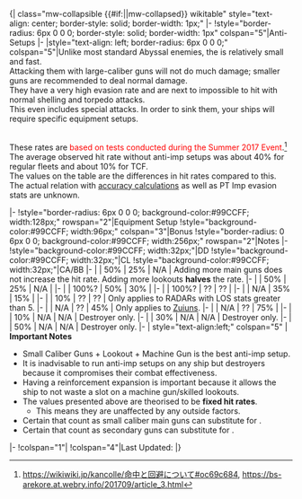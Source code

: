 <includeonly>{| class="mw-collapsible {{#if:{{{uncollapsed|}}}||mw-collapsed}} wikitable" style="text-align: center; border-style: solid; border-width: 1px;"
|-
!style="border-radius: 6px 0 0 0; border-style: solid; border-width: 1px" colspan="5"|Anti-{{Enemy/Link|PT Imp Pack|link=PT Imp Group|text=PT Imp}} Setups
|-
|style="text-align: left; border-radius: 6px 0 0 0;" colspan="5"|Unlike most standard Abyssal enemies, the {{Enemy/Link|PT Imp Pack|link=PT Imp Group|text=PT Imp Group}} is relatively small and fast. <br>Attacking them with large-caliber guns will not do much damage; smaller guns are recommended to deal normal damage.
<br>They have a very high evasion rate and are next to impossible to hit with normal shelling and torpedo attacks. 
<br>This even includes special attacks. In order to sink them, your ships will require specific equipment setups.

<br>These rates are <font color="#FF0000">based on tests conducted during the Summer 2017 Event</font>.<ref>https://wikiwiki.jp/kancolle/命中と回避について#oc69c684, https://bs-arekore.at.webry.info/201709/article_3.html</ref> 
<br>The average observed hit rate without anti-imp setups was about 40% for regular fleets and about 10% for TCF. 
<br>The values on the table are the differences in hit rates compared to this. 
<br>The actual relation with [[Accuracy,_Evasion_and_Criticals#Accuracy_Formulas|accuracy calculations]] as well as PT Imp evasion stats are unknown.
<references/>
|-
!style="border-radius: 6px 0 0 0; background-color:#99CCFF; width:128px;" rowspan="2"|Equipment Setup
!style="background-color:#99CCFF; width:96px;" colspan="3"|Bonus
!style="border-radius: 0 6px 0 0; background-color:#99CCFF; width:256px;" rowspan="2"|Notes
|-
!style="background-color:#99CCFF; width:32px;"|DD
!style="background-color:#99CCFF; width:32px;"|CL
!style="background-color:#99CCFF; width:32px;"|CA/BB
|-
| {{RedGunLight}} {{SurfaceShipPersonnel}}
| 50%
| 25%
| N/A
| Adding more main guns does not increase the hit rate. Adding more lookouts '''halves''' the rate.
|-
|{{SurfaceShipPersonnel}} {{GreenGunMG}}
| 50%
| 25%
| N/A
|
|-
|{{SurfaceShipPersonnel}} {{GreenGunMG}} {{GreenGunMG}}
| 100%?
| 50%
| 30%
| 
|-
| {{RedGunLight}} {{SurfaceShipPersonnel}} {{GreenGunMG}}
| 100%?
| ??
| ??
| 
|-
| {{YellowGun}} {{SurfaceShipPersonnel}}
| N/A
| 35%
| 15%
| 
|-
| {{Radar}} {{SurfaceShipPersonnel}}
| 10%
| ??
| ??
| Only applies to RADARs with LOS stats greater than 5.
|-
| {{YellowGun}} {{GreenGunMG}} {{Seaplane}}
| N/A
| ??
| 45%
| Only applies to [[:Category:Zuiun|Zuiuns]].
|-
| {{YellowGun}} {{Seaplane}} {{SurfaceShipPersonnel}}
| N/A
| ??
| 75%
|
|-
| {{RedGunLight}} {{GreenGunMG}}
| 10%
| N/A
| N/A
| Destroyer only.
|-
| {{RedGunLight}} {{RedGunLight}} {{GreenGunMG}}
| 30%
| N/A
| N/A
| Destroyer only.
|-
| {{RedGunLight}} {{GreenGunMG}} {{GreenGunMG}}
| 50%
| N/A
| N/A
| Destroyer only.
|-
| style="text-align:left;" colspan="5" | '''Important Notes'''
* Small Caliber Guns + Lookout + Machine Gun is the best anti-imp setup.
* It is inadvisable to run anti-imp setups on any ship but destroyers because it compromises their combat effectiveness.
* Having a reinforcement expansion is important because it allows the ship to not waste a slot on a machine gun/skilled lookouts.
* The values presented above are theorised to be '''fixed hit rates'''.
** This means they are unaffected by any outside factors.
* Certain {{GreenGunDP}} that count as small caliber main guns can substitute for {{RedGunLight}}.
* Certain {{GreenGunDP}} that count as secondary guns can substitute for {{YellowGun}}.
|-
!colspan="1"|{{edit|Template:Anti-PT_Imp_Setups}}
!colspan="4"|Last Updated: {{colour|red|14th September 2017}}
|}
{{clear}}</includeonly><noinclude>

{{Anti-PT Imp Setups|uncollapsed=true}}

</noinclude>